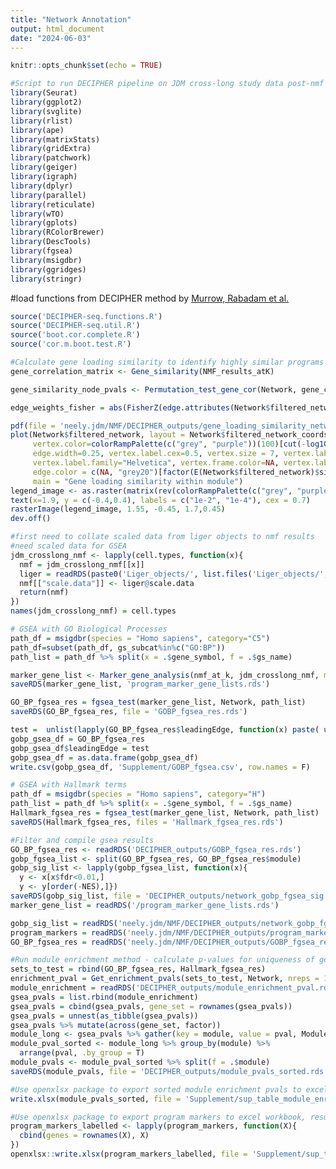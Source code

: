```yaml
---
title: "Network Annotation"
output: html_document
date: "2024-06-03"
---
```


```r
knitr::opts_chunk$set(echo = TRUE)
```

```r
#Script to run DECIPHER pipeline on JDM cross-long study data post-nmf run and visualize results
library(Seurat)
library(ggplot2)
library(svglite)
library(rlist)
library(ape)
library(matrixStats)
library(gridExtra)
library(patchwork)
library(geiger)
library(igraph)
library(dplyr)
library(parallel)
library(reticulate)
library(wTO)
library(gplots)
library(RColorBrewer)
library(DescTools)
library(fgsea)
library(msigdbr)
library(ggridges)
library(stringr)
```
#load functions from DECIPHER method by 
[Murrow, Rabadam et al.](https://doi.org/10.1016/j.cels.2022.06.005)
```r
source('DECIPHER-seq.functions.R')
source('DECIPHER-seq.util.R')
source('boot.cor.complete.R')
source('cor.m.boot.test.R')
```

```r
#Calculate gene loading similarity to identify highly similar programs
gene_correlation_matrix <- Gene_similarity(NMF_results_atK)

gene_similarity_node_pvals <- Permutation_test_gene_cor(Network, gene_correlation_matrix)

edge_weights_fisher = abs(FisherZ(edge.attributes(Network$filtered_network)$weight*edge.attributes(Network$filtered_network)$sign))

pdf(file = 'neely.jdm/NMF/DECIPHER_outputs/gene_loading_similarity_network.pdf', height = 10, width = 10)
plot(Network$filtered_network, layout = Network$filtered_network_coords, 
     vertex.color=colorRampPalette(c("grey", "purple"))(100)[cut(-log10(gene_similarity_node_pvals), breaks = c(0, seq(-log10(0.01), 4, length.out = 100)))],
     edge.width=0.25, vertex.label.cex=0.5, vertex.size = 7, vertex.label.color="black", 
     vertex.label.family="Helvetica", vertex.frame.color=NA, vertex.label.font=2, vertex.label = NA,
     edge.color = c(NA, "grey20")[factor(E(Network$filtered_network)$sign>0)],
     main = "Gene loading similarity within module")
legend_image <- as.raster(matrix(rev(colorRampPalette(c("grey", "purple"))(100)), ncol=1))
text(x=1.9, y = c(-0.4,0.4), labels = c("1e-2", "1e-4"), cex = 0.7)
rasterImage(legend_image, 1.55, -0.45, 1.7,0.45)
dev.off()
```

```r
#first need to collate scaled data from liger objects to nmf results
#need scaled data for GSEA 
jdm_crosslong_nmf <- lapply(cell.types, function(x){
  nmf = jdm_crosslong_nmf[[x]]
  liger = readRDS(paste0('Liger_objects/', list.files('Liger_objects/', pattern = x)))
  nmf[["scale.data"]] <- liger@scale.data
  return(nmf)
})
names(jdm_crosslong_nmf) = cell.types
```


```r
# GSEA with GO Biological Processes 
path_df = msigdbr(species = "Homo sapiens", category="C5")
path_df=subset(path_df, gs_subcat%in%c("GO:BP"))
path_list = path_df %>% split(x = .$gene_symbol, f = .$gs_name)

marker_gene_list <- Marker_gene_analysis(nmf_at_k, jdm_crosslong_nmf, max.cores = 40)
saveRDS(marker_gene_list, 'program_marker_gene_lists.rds')

GO_BP_fgsea_res = fgsea_test(marker_gene_list, Network, path_list)
saveRDS(GO_BP_fgsea_res, file = 'GOBP_fgsea_res.rds')
```

```r
test =  unlist(lapply(GO_BP_fgsea_res$leadingEdge, function(x) paste( unlist(x), collapse=', ')))
gobp_gsea_df = GO_BP_fgsea_res
gobp_gsea_df$leadingEdge = test
gobp_gsea_df = as.data.frame(gobp_gsea_df)
write.csv(gobp_gsea_df, 'Supplement/GOBP_fgsea.csv', row.names = F)
```

```r
# GSEA with Hallmark terms
path_df = msigdbr(species = "Homo sapiens", category="H")
path_list = path_df %>% split(x = .$gene_symbol, f = .$gs_name)
Hallmark_fgsea_res = fgsea_test(marker_gene_list, Network, path_list)
saveRDS(Hallmark_fgsea_res, files = 'Hallmark_fgsea_res.rds')
```

```r
#Filter and compile gsea results
GO_BP_fgsea_res <- readRDS('DECIPHER_outputs/GOBP_fgsea_res.rds')
gobp_fgsea_list <- split(GO_BP_fgsea_res, GO_BP_fgsea_res$module)
gobp_sig_list <- lapply(gobp_fgsea_list, function(x){
  y <- x[x$fdr<0.01,]
  y <- y[order(-NES),]})
saveRDS(gobp_sig_list, file = 'DECIPHER_outputs/network_gobp_fgsea_sig.rds')
marker_gene_list = readRDS('/program_marker_gene_lists.rds')
```

```r
gobp_sig_list = readRDS('neely.jdm/NMF/DECIPHER_outputs/network_gobp_fgsea_sig.rds')
program_markers = readRDS('neely.jdm/NMF/DECIPHER_outputs/program_marker_gene_lists.rds')
GO_BP_fgsea_res = readRDS('neely.jdm/NMF/DECIPHER_outputs/GOBP_fgsea_res.rds')
```

```r
#Run module enrichment method - calculate p-values for uniqueness of gene set to given module
sets_to_test = rbind(GO_BP_fgsea_res, Hallmark_fgsea_res)
enrichment_pval = Get_enrichment_pvals(sets_to_test, Network, nreps = 10000)
module_enrichment = readRDS('DECIPHER_outputs/module_enrichment_pval.rds')
gsea_pvals = list.rbind(module_enrichment)
gsea_pvals = cbind(gsea_pvals, gene_set = rownames(gsea_pvals))
gsea_pvals = unnest(as_tibble(gsea_pvals))
gsea_pvals %>% mutate(across(gene_set, factor))
module_long <- gsea_pvals %>% gather(key = module, value = pval, Module_4:Module_3, factor_key = T)
module_pval_sorted <- module_long %>% group_by(module) %>%
  arrange(pval, .by_group = T)
module_pvals <- module_pval_sorted %>% split(f = .$module)
saveRDS(module_pvals, file = 'DECIPHER_outputs/module_pvals_sorted.rds')
```

```r
#Use openxlsx package to export sorted module enrichment pvals to excel workbook, results for each module on own sheet in workbook
write.xlsx(module_pvals_sorted, file = 'Supplement/sup_table_module_enrichment_pvals.xlsx')
```

```r
#Use openxlsx package to export program markers to excel workbook, results for each cell type on own sheet in workbook
program_markers_labelled <- lapply(program_markers, function(X){
  cbind(genes = rownames(X), X)
})
openxlsx::write.xlsx(program_markers_labelled, file = 'Supplement/sup_table_program_markers.xlsx')
```